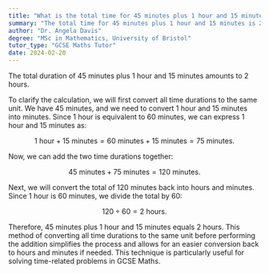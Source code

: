 ```yaml
---
title: "What is the total time for 45 minutes plus 1 hour and 15 minutes?"
summary: "The total time for 45 minutes plus 1 hour and 15 minutes is 2 hours."
author: "Dr. Angela Davis"
degree: "MSc in Mathematics, University of Bristol"
tutor_type: "GCSE Maths Tutor"
date: 2024-02-20
---
```


The total duration of $45$ minutes plus $1$ hour and $15$ minutes amounts to $2$ hours.

To clarify the calculation, we will first convert all time durations to the same unit. We have $45$ minutes, and we need to convert $1$ hour and $15$ minutes into minutes. Since $1$ hour is equivalent to $60$ minutes, we can express $1$ hour and $15$ minutes as:

$$
1 \text{ hour} + 15 \text{ minutes} = 60 \text{ minutes} + 15 \text{ minutes} = 75 \text{ minutes}.
$$

Now, we can add the two time durations together:

$$
45 \text{ minutes} + 75 \text{ minutes} = 120 \text{ minutes}.
$$

Next, we will convert the total of $120$ minutes back into hours and minutes. Since $1$ hour is $60$ minutes, we divide the total by $60$:

$$
120 \div 60 = 2 \text{ hours}.
$$

Therefore, $45$ minutes plus $1$ hour and $15$ minutes equals $2$ hours. This method of converting all time durations to the same unit before performing the addition simplifies the process and allows for an easier conversion back to hours and minutes if needed. This technique is particularly useful for solving time-related problems in GCSE Maths.
    